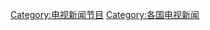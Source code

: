 {{Categories by country|nocat}}

[[Category:电视新闻节目|Category:电视新闻节目]]
[[Category:各国电视新闻|Category:各国电视新闻]]